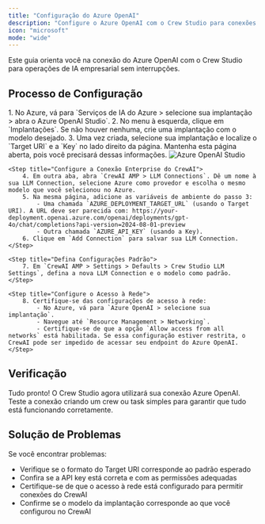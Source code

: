 ```yaml
---
title: "Configuração do Azure OpenAI"
description: "Configure o Azure OpenAI com o Crew Studio para conexões empresariais de LLM"
icon: "microsoft"
mode: "wide"
---
```


Este guia orienta você na conexão do Azure OpenAI com o Crew Studio para operações de IA empresarial sem interrupções.

## Processo de Configuração

<Steps>
    <Step title="Acesse o Azure OpenAI Studio">
        1. No Azure, vá para `Serviços de IA do Azure > selecione sua implantação > abra o Azure OpenAI Studio`.
        2. No menu à esquerda, clique em `Implantações`. Se não houver nenhuma, crie uma implantação com o modelo desejado.
        3. Uma vez criada, selecione sua implantação e localize o `Target URI` e a `Key` no lado direito da página. Mantenha esta página aberta, pois você precisará dessas informações.
            <Frame>
                <img src="/images/enterprise/azure-openai-studio.png" alt="Azure OpenAI Studio" />
            </Frame>
    </Step>

    <Step title="Configure a Conexão Enterprise do CrewAI">
        4. Em outra aba, abra `CrewAI AMP > LLM Connections`. Dê um nome à sua LLM Connection, selecione Azure como provedor e escolha o mesmo modelo que você selecionou no Azure.
        5. Na mesma página, adicione as variáveis de ambiente do passo 3:
            - Uma chamada `AZURE_DEPLOYMENT_TARGET_URL` (usando o Target URI). A URL deve ser parecida com: https://your-deployment.openai.azure.com/openai/deployments/gpt-4o/chat/completions?api-version=2024-08-01-preview
            - Outra chamada `AZURE_API_KEY` (usando a Key).
        6. Clique em `Add Connection` para salvar sua LLM Connection.
    </Step>

    <Step title="Defina Configurações Padrão">
        7. Em `CrewAI AMP > Settings > Defaults > Crew Studio LLM Settings`, defina a nova LLM Connection e o modelo como padrão.
    </Step>

    <Step title="Configure o Acesso à Rede">
        8. Certifique-se das configurações de acesso à rede:
            - No Azure, vá para `Azure OpenAI > selecione sua implantação`.
            - Navegue até `Resource Management > Networking`.
            - Certifique-se de que a opção `Allow access from all networks` está habilitada. Se essa configuração estiver restrita, o CrewAI pode ser impedido de acessar seu endpoint do Azure OpenAI.
    </Step>
</Steps>

## Verificação

Tudo pronto! O Crew Studio agora utilizará sua conexão Azure OpenAI. Teste a conexão criando um crew ou task simples para garantir que tudo está funcionando corretamente.

## Solução de Problemas

Se você encontrar problemas:
- Verifique se o formato do Target URI corresponde ao padrão esperado
- Confira se a API key está correta e com as permissões adequadas
- Certifique-se de que o acesso à rede está configurado para permitir conexões do CrewAI
- Confirme se o modelo da implantação corresponde ao que você configurou no CrewAI